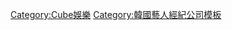 {{Navbox
|name = Cube Entertainment
|title = [[Cube娛樂]]
|listclass = hlist
|titlestyle = background-color:skyblue
|groupstyle = background-color:skyblue
|belowstyle = background-color:skyblue
|group1 = 團體
|list1 = {{Navbox subgroup
 |groupstyle = background:skyblue
 |group1 = [[BTOB]] 
 |list1 =
*[[徐恩光|恩光]]
*[[李旼赫|旼赫]]
*[[李昌燮|昌燮]]
*[[任炫植|炫植]]
*[[辛東根|Peniel]]
*[[陸星材|星材]]

 |group2 =  [[CLC]]
 |list2 =
*[[吳承姬|承姬]]
*[[崔有眞|有眞]]
*[[權恩彬|恩彬]]

 |group3 = [[Pentagon (男子組合)|PENTAGON ]]
 |list3 =
*[[趙珍虎|珍虎]]
*[[李會澤|Hui]]
*[[梁洪碩|洪碩]]
*[[高信源|信源]]
*[[呂暢九|Yeo One]]
*[[閆桉]]
*[[安達祐人|Yuto]]
*[[姜炯求|Kino]]
*[[鄭禹奭|禹奭]]

|group4 =[[(G)I-DLE]]
|list4 =
*[[曺薇娟|薇娟]]
*[[Minnie]]
*[[田小娟|小娟]]
*[[宋雨琦|雨琦]]
*[[葉舒華|舒華]]

|group5 =[[LIGHTSUM]]
|list5 =
*[[尹相雅|相雅]]
*[[霄瑗]]
*[[娜英 (LIGHTSUM)|娜英]]
*[[陽菜 (LIGHTSUM)|陽菜]]
*[[李珠賢|珠賢]]
*[[李宥姃|宥姃]]
*[[吳徽姸|徽姸]]
*[[金池按|池按]]
}}

|group2 = 子團
|list2 =
*[[BTOB－BLUE]]
*[[BTOB 4U]]

|group3 = 企劃
|list3 =

|group4 = Solo    
|list4 =
*[[趙權]]
*[[柳善皓]]

|group5 = 藝人
|list5 =
*[[許卿煥]]
*[[李輝宰]]
*{{link-ko|李尚俊|이상준 (희극인)}}
*[[朴美善]]
*李恩智
*鄭智宇
*{{link-ko|金慶雅 |김경아 (희극인)}}

|group6 = 演員
|list6 =
*[[羅人友]]
* [[朴宣英]]
* 文丞愈
* [[金鎮祐]]
* [[白書怡]]

|group7 = 模特
|list7 =
*[[文秀寅]]

|group8 = 相關
|list8 =
*[[CUBE TREE]]
*[[CUBE娛樂JAPAN]]
*[[U-CUBE]]
*[[MUSIC CUBE]]
*[[CUBE DC]]
*[[Starline娛樂]]
*[[CUBE TV]]

| below      = [[:Category:Cube娛樂|Cube娛樂分類列表]] 

}}<noinclude>
[[Category:Cube娛樂]]
[[Category:韓國藝人經紀公司模板]]
</noinclude>